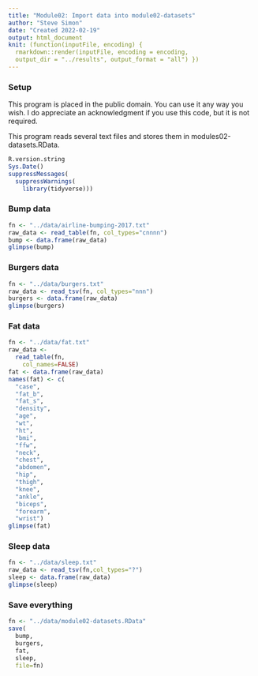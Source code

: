 ```yaml
---
title: "Module02: Import data into module02-datasets"
author: "Steve Simon"
date: "Created 2022-02-19"
output: html_document
knit: (function(inputFile, encoding) {
  rmarkdown::render(inputFile, encoding = encoding,
  output_dir = "../results", output_format = "all") })  
---
```


### Setup

This program is placed in the public domain. You can use it any way you wish. I do appreciate an acknowledgment if you use this code, but it is not required.

This program reads several text files and stores them in modules02-datasets.RData.

```r
R.version.string
Sys.Date()
suppressMessages(
  suppressWarnings(
    library(tidyverse)))
```

### Bump data

```r
fn <- "../data/airline-bumping-2017.txt"
raw_data <- read_table(fn, col_types="cnnnn")
bump <- data.frame(raw_data)
glimpse(bump)
```

### Burgers data

```r
fn <- "../data/burgers.txt"
raw_data <- read_tsv(fn, col_types="nnn")
burgers <- data.frame(raw_data)
glimpse(burgers)
```

### Fat data

```r
fn <- "../data/fat.txt"
raw_data <- 
  read_table(fn, 
    col_names=FALSE)
fat <- data.frame(raw_data)
names(fat) <- c(
  "case",
  "fat_b",
  "fat_s",
  "density",
  "age",
  "wt",
  "ht",
  "bmi",
  "ffw",
  "neck",
  "chest",
  "abdomen",
  "hip",
  "thigh",
  "knee",
  "ankle",
  "biceps",
  "forearm",
  "wrist")
glimpse(fat)
```

### Sleep data

```r
fn <- "../data/sleep.txt"
raw_data <- read_tsv(fn,col_types="?")
sleep <- data.frame(raw_data)
glimpse(sleep)
```

### Save everything

```r
fn <- "../data/module02-datasets.RData"
save(
  bump, 
  burgers, 
  fat, 
  sleep, 
  file=fn)
```